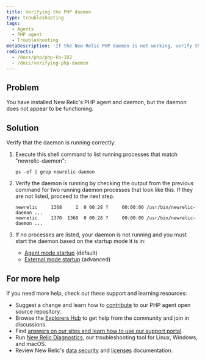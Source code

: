 ```yaml
---
title: Verifying the PHP daemon
type: troubleshooting
tags:
  - Agents
  - PHP agent
  - Troubleshooting
metaDescription: 'If the New Relic PHP daemon is not working, verify the daemon is running.'
redirects:
  - /docs/php/php-kb-102
  - /docs/verifying-php-daemon
---
```


## Problem

You have installed New Relic's PHP agent and daemon, but the daemon does not appear to be functioning.

## Solution

Verify that the daemon is running correctly:

1. Execute this shell command to list running processes that match "newrelic-daemon":

   ```
   ps -ef | grep newrelic-daemon
   ```
2. Verify the daemon is running by checking the output from the previous command for two running daemon processes that look like this. If they are not listed, proceed to the next step.

   ```
   newrelic     1368     1  0 00:28 ?     00:00:00 /usr/bin/newrelic-daemon ...
   newrelic     1370  1368  0 00:28 ?     00:00:00 /usr/bin/newrelic-daemon ...
   ```
3. If no processes are listed, your daemon is not running and you must start the daemon based on the startup mode it is in:

   * [Agent mode startup](/docs/agents/php-agent/advanced-installation/starting-php-daemon-advanced#daemon-external) (default)
   * [External mode startup](/docs/agents/php-agent/advanced-installation/starting-php-daemon-advanced#daemon-autostart) (advanced)

## For more help

If you need more help, check out these support and learning resources:

* Suggest a change and learn how to [contribute](https://github.com/newrelic/newrelic-php-agent/issues) to our PHP agent open source repository.
* Browse the [Explorers Hub](https://discuss.newrelic.com/) to get help from the community and join in discussions.
* Find [answers on our sites and learn how to use our support portal](https://docs.newrelic.com/docs/using-new-relic/welcome-new-relic/get-started/find-help-use-support-portal/).
* Run [New Relic Diagnostics](https://docs.newrelic.com/docs/using-new-relic/cross-product-functions/troubleshooting/new-relic-diagnostics/), our troubleshooting tool for Linux, Windows, and macOS.
* Review New Relic's [data security](https://docs.newrelic.com/docs/security/) and [licenses](https://docs.newrelic.com/docs/licenses/) documentation.